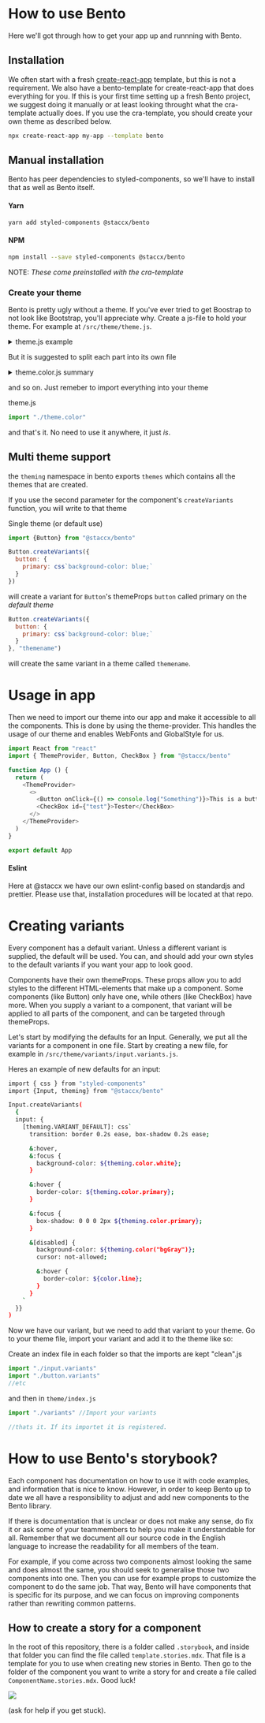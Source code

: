 
<Meta title="Intro/How to use Bento" component={Image} />

# How to use Bento
Here we'll got through how to get your app up and runnning with Bento.

## Installation
We often start with a fresh [create-react-app](https://reactjs.org/docs/create-a-new-react-app.html) template, but this is not a requirement. We also have a bento-template for create-react-app that does everything for you. If this is your first time setting up a fresh Bento project, we suggest doing it manually or at least looking throught what the cra-template actually does.
If you use the cra-template, you should create your own theme as described below.

```bash
npx create-react-app my-app --template bento
```

## Manual installation
Bento has peer dependencies to styled-components, so we'll have to install that as well as Bento itself.

#### Yarn
```bash
yarn add styled-components @staccx/bento
```

#### NPM
```bash
npm install --save styled-components @staccx/bento
```

NOTE: _These come preinstalled with the cra-template_

### Create your theme
Bento is pretty ugly without a theme. If you've ever tried to get Boostrap to not look like Bootstrap, you'll appreciate why.
Create a js-file to hold your theme. For example at `/src/theme/theme.js`.

<details><summary>theme.js example</summary>
<p>

```js
import { css } from "styled-components"
import { theming } from "@staccx/bento"

const reset = theming.createGlobal({
  baseReset: theming.cssResets
})

const borderRadius = "0px"
const headerHeight = "70px"

const targetSize = {
  small: "36px",
  normal: "44px"
}

const wrapper = {
  small: "460px",
  medium: "720px",
  large: "1158px",
  huge: "1440px",
  breakout: "640px"
}

const spacing = {
  grid: "7vh",
  huge: "96px",
  largePlus: "72px",
  large: "48px",
  mediumPlus: "32px",
  medium: "24px",
  small: "12px",
  tiny: "6px",
  flush: "0"
}

const color = {
  bg: "#F4F2F1",
  primary: "#0000A0",
  primaryLight: "#DCEDFF",
  secondary: "#FDECE4",
  gray: "#646464",
  text: "#000040",
  white: "#fff",
  link: "#0000A0",
  red: "#FC6161",
  yellow: "#FFE184",
  line: "#C9C7C7",
  wcag: "#777",
  disabled: "#E4E4E4",
  warning: "#FC6161",
  black: "#000",
  subtleHover: "#EDF2F7"
}

const font = {
  h1: "32px",
  h2: "26px",
  h3: "22px",
  h4: "18px",
  h5: "16px",
  h6: "14px",
  base: "14px"
}

const fontWeight = {
  bold: "700",
  normal: "400"
}

const webfonts = {
  google: {
    families: [
      "Montserrat:400,500,600,700"
    ]
  }
}

const fontFamily = {
  heading: "Montserrat",
  body: "Montserrat"
}

theming.theme.append(
    {
      name: "My theme",
      font,
      fontWeight,
      webfonts,
      color,
      wrapper,
      targetSize,
      borderRadius,
      headerHeight,
      fontFamily,
      spacing,
      reset
    }
  )
```

</p>
</details>

But it is suggested to split each part into its own file

<details>
<summary>theme.color.js summary</summary>
<p>

```js
import {theming} from "@staccx/bento"

theming.theme.append({
  color: {
      bg: "#F4F2F1",
      primary: "#0000A0",
      primaryLight: "#DCEDFF",
      secondary: "#FDECE4",
      gray: "#646464",
      text: "#000040",
      white: "#fff",
      link: "#0000A0",
      red: "#FC6161",
      yellow: "#FFE184",
      line: "#C9C7C7",
      wcag: "#777",
      disabled: "#E4E4E4",
      warning: "#FC6161",
      black: "#000",
      subtleHover: "#EDF2F7"
  }
})
```

</p>
</details>

and so on. Just remeber to import everything into your theme

theme.js
```js
import "./theme.color"
```
and that's it. No need to use it anywhere, it just _is_.

## Multi theme support
the `theming` namespace in bento exports `themes` which contains all the themes that are created.

If you use the second parameter for the component's `createVariants` function, you will write to that theme

Single theme (or default use)

```js
import {Button} from "@staccx/bento"

Button.createVariants({
  button: {
    primary: css`background-color: blue;`
  }
})
```

will create a variant for `Button`'s themeProps `button` called primary on the _default theme_

```js
Button.createVariants({
  button: {
    primary: css`background-color: blue;`
  }
}, "themename")
```

will create the same variant in a theme called `themename`.

# Usage in app
Then we need to import our theme into our app and make it accessible to all the components. This is done by using the theme-provider. This handles the usage of our theme and enables WebFonts and GlobalStyle for us.



```js
import React from "react"
import { ThemeProvider, Button, CheckBox } from "@staccx/bento"

function App () {
  return (
    <ThemeProvider>
      <>
        <Button onClick={() => console.log("Something")}>This is a button</Button>
        <CheckBox id={"test"}>Tester</CheckBox>
      </>
    </ThemeProvider>
  )
}

export default App
```



#### Eslint
Here at @staccx we have our own eslint-config based on standardjs and prettier. Please use that, installation procedures will be located at that repo.

# Creating variants
Every component has a default variant. Unless a different variant is supplied, the default will be used. You can, and should add your own styles to the default variants if you want your app to look good.

Components have their own themeProps. These props allow you to add styles to the different HTML-elements that make up a component. Some components (like Button) only have one, while others (like CheckBox) have more. When you supply a variant to a component, that variant will be applied to all parts of the component, and can be targeted through themeProps.

Let's start by modifying the defaults for an Input. Generally, we put all the variants for a component in one file. Start by creating a new file, for example in `/src/theme/variants/input.variants.js`.

Heres an example of new defaults for an input:

```bash
import { css } from "styled-components"
import {Input, theming} from "@staccx/bento"

Input.createVariants(
  {
  input: {
    [theming.VARIANT_DEFAULT]: css`
      transition: border 0.2s ease, box-shadow 0.2s ease;

      &:hover,
      &:focus {
        background-color: ${theming.color.white};
      }

      &:hover {
        border-color: ${theming.color.primary};
      }

      &:focus {
        box-shadow: 0 0 0 2px ${theming.color.primary};
      }

      &[disabled] {
        background-color: ${theming.color("bgGray")};
        cursor: not-allowed;

        &:hover {
          border-color: ${color.line};
        }
      }
    `
  }}
)
```

Now we have our variant, but we need to add that variant to your theme. Go to your theme file, import your variant and add it to the theme like so:

Create an index file in each folder so that the imports are kept "clean".js

```js
import "./input.variants"
import "./button.variants"
//etc
```

and then in `theme/index.js`
```js
import "./variants" //Import your variants

//thats it. If its importet it is registered.
```

# How to use Bento's storybook?
Each component has documentation on how to use it with code examples, and information that is nice to know. However, in order to keep Bento up to date we all have a responsibility to adjust and add new components to the Bento library.

If there is documentation that is unclear or does not make any sense, do fix it or ask some of your teammembers to help you make it understandable for all. Remember that we document all our source code in the English language to increase the readability for all members of the team.

For example, if you come across two components almost looking the same and does almost the same, you should seek to generalise those two components into one. Then you can use for example props to customize the component to do the same job. That way, Bento will have components
that is specific for its purpose, and we can focus on improving components rather than rewriting common patterns.

## How to create a story for a component
In the root of this repository, there is a folder called `.storybook`, and inside that folder you can find the file called `template.stories.mdx`.
That file is a template for you to use when creating new stories in Bento.
Then go to the folder of the component you want to write a story for and create a file called `ComponentName.stories.mdx`.  Good luck!


<Image src="https://media1.tenor.com/images/e9f8cbc1f7700ba31de15769b1fb9377/tenor.gif?itemid=6213101" />

(ask for help if you get stuck).
